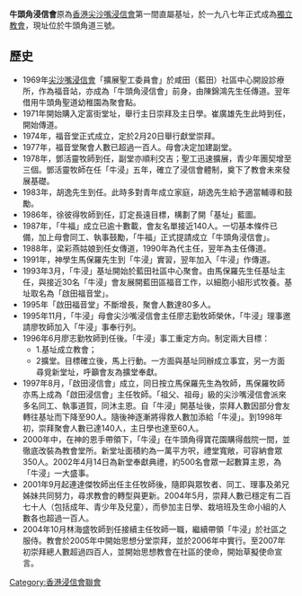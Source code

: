 {{trivia|time=2010-01-14T09:36:56+00:00}}
{{expand|time=2010-01-14T09:36:56+00:00}}
'''牛頭角浸信會'''原為[[香港|香港]][[尖沙嘴|尖沙嘴]][[浸信會|浸信會]]第一間直屬基址，於一九八七年正式成為[[獨立教會|獨立教會]]，現址位於牛頭角道三號。

== 歷史 ==
*1969年[[尖沙嘴浸信會|尖沙嘴浸信會]]「擴展聖工委員會」於咸田（藍田）社區中心開設診療所，作為福音站，亦成為「牛頭角浸信會」前身，由陳錦鴻先生任傳道。翌年借用牛頭角聖道幼稚園為聚會點。
*1971年開始購入定富街堂址，舉行主日崇拜及主日學。崔廣雄先生此時到任，開始傳道。
*1974年，福音堂正式成立，定於2月20日舉行獻堂崇拜。
*1977年，福音堂聚會人數已超過一百人。母會决定加建副堂。
*1978年，鄧活靈牧師到任，副堂亦順利交吉；聖工迅速擴展，青少年團契增至三個。鄧活靈牧師在任「牛浸」五年，確立了浸信會體制，奠下了教會未來發展基礎。
*1983年，胡逸先生到任。此時多對青年成立家庭，胡逸先生給予適當輔導和鼓勵。
*1986年，徐彼得牧師到任，訂定長遠目標，構劃了開「基址」藍圖。
*1987年，「牛福」成立已逾十數載，會友名單接近140人。一切基本條件已備，加上母會同工、執事鼓勵，「牛福」正式提請成立「牛頭角浸信會」。
*1988年，梁彩燕姑娘到任女傳道，1990年為代主任，翌年為主任傳道。
*1991年，神學生馬保羅先生到「牛浸」實習，翌年加入「牛浸」作傳道。
*1993年3月，「牛浸」基址開始於藍田社區中心聚會。由馬保羅先生任基址主任，與接近30名「牛浸」會友展開藍田區福音工作，以細胞小組形式牧養。基址取名為「啟田福音堂」。
*1995年「啟田福音堂」不斷增長，聚會人數達80多人。
*1995年11月，「牛浸」母會尖沙嘴浸信會主任廖志勤牧師榮休，「牛浸」理事邀請廖牧師加入「牛浸」事奉行列。
*1996年6月廖志勤牧師到任後。「牛浸」事工重定方向。制定兩大目標：
**1.基址成立教會；
**2擴堂。目標確立後，馬上行動。一方面與基址同辦成立事宜，另一方面尋覓新堂址，呼籲會友為擴堂奉獻。
*1997年8月，「啟田浸信會」成立，同日按立馬保羅先生為牧師，馬保羅牧師亦馬上成為「啟田浸信會」主任牧師。「祖父、祖母」級的尖沙嘴浸信會派來多名同工、執事道賀，同沐主恩。自「牛浸」開基址後，崇拜人數因部分會友轉往基址而下降至90人。隨後神逐漸將得救人數加添給「牛浸」。到1998年初，崇拜聚會人數已達140人，主日學也達至60人。
*2000年中，在神的恩手帶領下，「牛浸」在牛頭角得寶花園購得戲院一間，並徹底改裝為教會堂所。新堂址面積約為一萬平方呎，禮堂寬敞，可容納會眾350人。2002年4月14日為新堂奉獻典禮，約500名會眾一起數算主恩，為「牛浸」一大盛事。
*2001年9月起連達傑牧師出任主任牧師後，隨即與眾牧者、同工、理事及弟兄姊妹共同努力，尋求教會的轉型與更新。2004年5月，崇拜人數已穩定有二百七十人（包括成年、青少年及兒童），而參加主日學、栽培班及生命小組的人數各也超過一百人。
*2004年10月林海盛牧師到任接續主任牧師一職，繼續帶領「牛浸」於社區之服侍。教會於2005年中開始思想分堂崇拜，並於2006年中實行。至2007年初崇拜總人數超過四百人，並開始思想教會在社區的使命，開始草擬使命宣言。

[[Category:香港浸信會聯會|Category:香港浸信會聯會]]